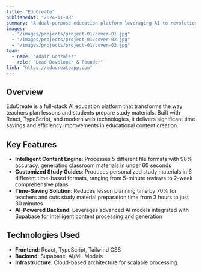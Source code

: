 ```yaml
---
title: "EduCreate"
publishedAt: "2024-11-08"
summary: "A dual-purpose education platform leveraging AI to revolutionize lesson planning and study material preparation for teachers and students."
images:
  - "/images/projects/project-01/cover-01.jpg"
  - "/images/projects/project-01/cover-02.jpg"
  - "/images/projects/project-01/cover-03.jpg"
team:
  - name: "Adair Gonzalez"
    role: "Lead Developer & Founder"
link: "https://educreateapp.com"
---
```


## Overview

EduCreate is a full-stack AI education platform that transforms the way teachers plan lessons and students prepare study materials. Built with React, TypeScript, and modern web technologies, it delivers significant time savings and efficiency improvements in educational content creation.

## Key Features

- **Intelligent Content Engine**: Processes 5 different file formats with 98% accuracy, generating classroom materials in under 60 seconds
- **Customized Study Guides**: Produces personalized study materials in 6 different time-based formats, ranging from 5-minute reviews to 2-week comprehensive plans
- **Time-Saving Solution**: Reduces lesson planning time by 70% for teachers and cuts study material preparation time from 3 hours to just 30 minutes
- **AI-Powered Backend**: Leverages advanced AI models integrated with Supabase for intelligent content processing and generation

## Technologies Used

- **Frontend**: React, TypeScript, Tailwind CSS
- **Backend**: Supabase, AI/ML Models
- **Infrastructure**: Cloud-based architecture for scalable processing